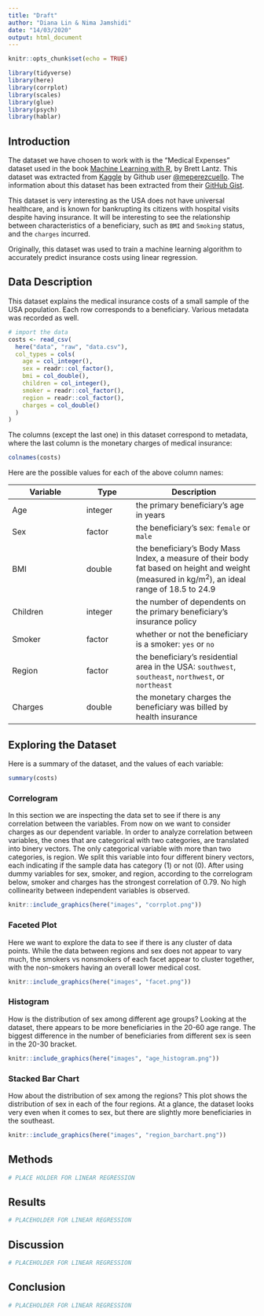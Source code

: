 ```yaml
---
title: "Draft"
author: "Diana Lin & Nima Jamshidi"
date: "14/03/2020"
output: html_document
---
```


```r
knitr::opts_chunk$set(echo = TRUE)
```

```r
library(tidyverse)
library(here)
library(corrplot)
library(scales)
library(glue)
library(psych)
library(hablar)
```

## Introduction

The dataset we have chosen to work with is the "Medical Expenses" dataset used in the book [Machine Learning with R](https://www.amazon.com/Machine-Learning-R-Brett-Lantz/dp/1782162143), by Brett Lantz. This dataset was extracted from [Kaggle](https://www.kaggle.com/mirichoi0218/insurance/home) by Github user [\@meperezcuello](https://gist.github.com/meperezcuello). The information about this dataset has been extracted from their [GitHub Gist](https://gist.github.com/meperezcuello/82a9f1c1c473d6585e750ad2e3c05a41).

This dataset is very interesting as the USA does not have universal healthcare, and is known for bankrupting its citizens with hospital visits despite having insurance. It will be interesting to see the relationship between characteristics of a beneficiary, such as `BMI` and `Smoking` status, and the `charges` incurred.

Originally, this dataset was used to train a machine learning algorithm to accurately predict insurance costs using linear regression.

## Data Description

This dataset explains the medical insurance costs of a small sample of the USA population. Each row corresponds to a beneficiary. Various metadata was recorded as well.

```r
# import the data 
costs <- read_csv(
  here("data", "raw", "data.csv"),
  col_types = cols(
    age = col_integer(),
    sex = readr::col_factor(),
    bmi = col_double(),
    children = col_integer(),
    smoker = readr::col_factor(),
    region = readr::col_factor(),
    charges = col_double()
  )
)
```

The columns (except the last one) in this dataset correspond to metadata, where the last column is the monetary charges of medical insurance:
```r
colnames(costs)
```

Here are the possible values for each of the above column names:

Variable | Type | Description
---------|------|---------------
Age | integer | the primary beneficiary's age in years
Sex | factor | the beneficiary's sex: `female` or `male`
BMI | double | the beneficiary's Body Mass Index, a measure of their body fat based on height and weight (measured in kg/m<sup>2</sup>), an ideal range of 18.5 to 24.9
Children | integer | the number of dependents on the primary beneficiary's insurance policy
Smoker | factor | whether or not the beneficiary is a smoker: `yes` or `no`
Region | factor | the beneficiary's residential area in the USA: `southwest`, `southeast`, `northwest`, or `northeast`
Charges | double | the monetary charges the beneficiary was billed by health insurance

## Exploring the Dataset

Here is a summary of the dataset, and the values of each variable:
```r
summary(costs)
```

### Correlogram

In this section we are inspecting the data set to see if there is any correlation between the variables. From now on we want to consider charges as our dependent variable.
In order to analyze correlation between variables, the ones that are categorical with two categories, are translated into binery vectors. The only categorical variable with more than two categories, is region. We split this variable into four different binery vectors, each indicating if the sample data has category (1) or not (0).
After using dummy variables for sex, smoker, and region, according to the correlogram below, smoker and charges has the strongest correlation of 0.79. No high collinearity between independent variables is observed.

```r
knitr::include_graphics(here("images", "corrplot.png"))
```

### Faceted Plot

Here we want to explore the data to see if there is any cluster of data points. While the data between regions and sex does not appear to vary much, the smokers vs nonsmokers of each facet appear to cluster together, with the non-smokers having an overall lower medical cost.

```r
knitr::include_graphics(here("images", "facet.png"))
```

### Histogram

How is the distribution of sex among different age groups?
Looking at the dataset, there appears to be more beneficiaries in the 20-60 age range. The biggest difference in the number of beneficiaries from different sex is seen in the 20-30 bracket.

```r
knitr::include_graphics(here("images", "age_histogram.png"))
```

### Stacked Bar Chart

How about the distribution of sex among the regions?
This plot shows the distribution of sex in each of the four regions. At a glance, the dataset looks very even when it comes to sex, but there are slightly more beneficiaries in the southeast.

```r
knitr::include_graphics(here("images", "region_barchart.png"))
```

## Methods

```r
# PLACE HOLDER FOR LINEAR REGRESSION
```

## Results

```r
# PLACEHOLDER FOR LINEAR REGRESSION
```

## Discussion

```r
# PLACEHOLDER FOR LINEAR REGRESSION
```

## Conclusion

```r
# PLACEHOLDER FOR LINEAR REGRESSION
```